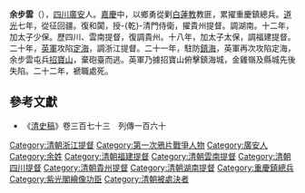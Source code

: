 {{noteTA
|1=zh:余步雲;zh-hans:余步云;zh-hant:余步雲;
}}
'''余步雲'''（{{bd|1774年||1842年|}}），[[四川|四川]][[廣安|廣安]]人。[[嘉慶|嘉慶]]中，以鄉勇從剿[[白蓮教|白蓮教]]教匪，累擢重慶鎮總兵。[[道光|道光]]七年，從征回疆。復和闐，授-{乾}-清門侍衛，擢貴州提督。調湖南。十二年，加太子少保。歷四川、雲南提督，復調貴州。十八年，加太子太保，調福建提督。二十年，[[英軍|英軍]]攻陷[[定海|定海]]，調浙江提督。二十一年，駐防[[镇海区_(宁波市)|鎮海]]，英軍再次攻陷定海，余步雲屯兵[[招寶山|招寶山]]，棄砲臺而逃。英軍乃據招寶山俯擊鎮海城，金雞嶺及縣城先後失陷。二十二年，褫職處死。

==參考文獻==
*《[[清史稿|清史稿]]》卷三百七十三　列傳一百六十

[[Category:清朝浙江提督|Category:清朝浙江提督]]
[[Category:第一次鴉片戰爭人物|Category:第一次鴉片戰爭人物]]
[[Category:廣安人|Category:廣安人]]
[[Category:余姓|Category:余姓]]
[[Category:清朝福建提督|Category:清朝福建提督]]
[[Category:清朝雲南提督|Category:清朝雲南提督]]
[[Category:清朝四川提督|Category:清朝四川提督]]
[[Category:清朝貴州提督|Category:清朝貴州提督]]
[[Category:清朝湖南提督|Category:清朝湖南提督]]
[[Category:重慶鎮總兵|Category:重慶鎮總兵]]
[[Category:紫光閣繪像功臣|Category:紫光閣繪像功臣]]
[[Category:清朝被處決者|Category:清朝被處決者]]